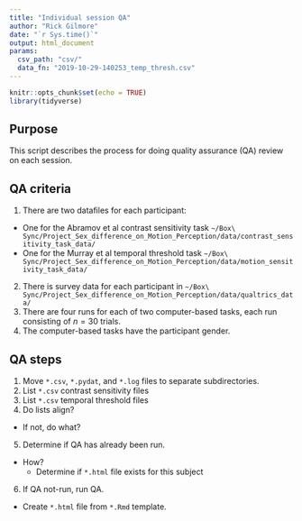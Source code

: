 ```yaml
---
title: "Individual session QA"
author: "Rick Gilmore"
date: "`r Sys.time()`"
output: html_document
params:
  csv_path: "csv/"
  data_fn: "2019-10-29-140253_temp_thresh.csv"
---
```


```r
knitr::opts_chunk$set(echo = TRUE)
library(tidyverse)
```

## Purpose

This script describes the process for doing quality assurance (QA) review on each session.

## QA criteria

1. There are two datafiles for each participant:
  - One for the Abramov et al contrast sensitivity task `~/Box\ Sync/Project_Sex_difference_on_Motion_Perception/data/contrast_sensitivity_task_data/`
  - One for the Murray et al temporal threshold task `~/Box\ Sync/Project_Sex_difference_on_Motion_Perception/data/motion_sensitivity_task_data/`
2. There is survey data for each participant in `~/Box\ Sync/Project_Sex_difference_on_Motion_Perception/data/qualtrics_data/`
3. There are four runs for each of two computer-based tasks, each run consisting of $n=30$ trials.
4. The computer-based tasks have the participant gender.

## QA steps

1. Move `*.csv`, `*.pydat`, and `*.log` files to separate subdirectories.
2. List `*.csv` contrast sensitivity files
3. List `*.csv` temporal threshold files
4. Do lists align?
  - If not, do what?
5. Determine if QA has already been run.
  - How?
    - Determine if `*.html` file exists for this subject
6. If QA not-run, run QA.
  - Create `*.html` file from `*.Rmd` template.

